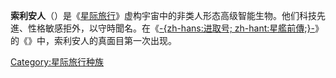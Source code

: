 {{Unreferenced|time=2021-03-23T04:51:54+00:00}}
{{noteTA
|G1=StarTrek}}
{{Pathnav|星际迷航|星际旅行种族列表}}
{{Startreknations}}
'''索利安人'''（{{lang-en|'''Tholians'''}}）是《[[星际旅行|星际旅行]]》虚构宇宙中的非类人形态高级智能生物。他们科技先進、性格敏感拒外，以守時聞名。在《[[星艦前傳|-{zh-hans:进取号; zh-hant:星艦前傳;}-]]》的《{{ENT|In a Mirror, Darkly}}》中，索利安人的真面目第一次出现。

{{clear}}

{{科幻小作品}}

[[Category:星际旅行种族|Category:星际旅行种族]]